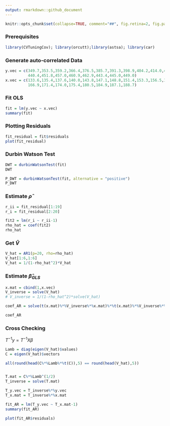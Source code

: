 ```yaml
---
output: rmarkdown::github_document
---
```


<!-- README.md is generated from README.Rmd. Please edit that file -->

```r
knitr::opts_chunk$set(collapse=TRUE, comment="##", fig.retina=2, fig.path = "README_figs/README-")
```

### Prerequisites
```r
library(CVTuningCov); library(orcutt);library(astsa); library(car)
```

### Generate auto-correlated Data
```r
y.vec = c(349.7,353.5,359.2,366.4,376.5,385.7,391.3,398.9,404.2,414.0,423.4,430.5,
          440.4,451.8,457.0,460.9,462.9,443.4,445.0,449.0)
x.vec = c(133.6,135.4,137.6,140.0,143.8,147.1,148.8,151.4,153.3,156.5,160.8,163.6,
          166.9,171.4,174.0,175.4,180.5,184.9,187.1,188.7)
```
### Fit OLS
```r
fit = lm(y.vec ~ x.vec)
summary(fit)
```
### Plotting Residuals
```r
fit_residual = fit$residuals
plot(fit_residual)
```

### Durbin Watson Test
```r
DWT = durbinWatsonTest(fit)
DWT

P_DWT = durbinWatsonTest(fit, alternative = "positive")
P_DWT
```
### Estimate $\hat{\rho}$
```r
r_ii = fit_residual[1:19]
r_i = fit_residual[2:20]

fit2 = lm(r_i ~ r_ii-1)
rho_hat = coef(fit2)
rho_hat
```
### Get $\hat{V}$
```r
V_hat = AR1(p=20, rho=rho_hat)
V_hat[1:6,1:6]
V_hat = 1/(1-rho_hat^2)*V_hat
```
### Estimate $\hat{\beta}_{GLS}$
```r

x.mat = cbind(1,x.vec)
V_inverse = solve(V_hat)
# V_inverse = 1/(1-rho_hat^2)*solve(V_hat)

coef_AR = solve(t(x.mat)%*%V_inverse%*%x.mat)%*%t(x.mat)%*%V_inverse%*%y.vec

coef_AR
```
### Cross Checking

$T^{-1}y = T^{-1}X\beta$

```r
Lamb = diag(eigen(V_hat)$values)
C = eigen(V_hat)$vectors

all(round(head(C%*%Lamb%*%t(C)),5) == round(head(V_hat),5))


T.mat = C%*%Lamb^(1/2) 
T_inverse = solve(T.mat)

T_y.vec = T_inverse%*%y.vec
T_x.mat = T_inverse%*%x.mat

fit_AR = lm(T_y.vec ~ T_x.mat-1)
summary(fit_AR)


```

```r
plot(fit_AR$residuals)
```

